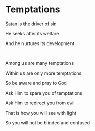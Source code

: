 # Temptations

Satan is the driver of sin

He seeks after its welfare

And he nurtures its development

<br />

Among us are many temptations

Within us are only more temptations

So be aware and pray to God

Ask Him to spare you of temptations

Ask Him to redirect you from evil

That is how you will see with light

So you will not be blinded and confused
